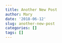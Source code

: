 ```yaml
---
title: Another New Post
author: Mary
date: '2018-06-12'
slug: another-new-post
categories: []
tags: []
---
```

